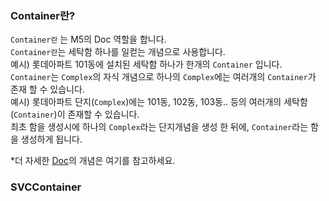 
### Container란?

`Container란` 는 M5의 Doc 역할을 합니다.<br />
`Container란`는 세탁함 하나를 일컫는 개념으로 사용합니다. <br />
예시) 롯데아파트 101동에 설치된 세탁함 하나가 한개의 `Container` 입니다. <br />
`Container`는 `Complex`의 자식 개념으로 하나의 `Complex`에는 여러개의 `Container`가 존재 할 수 있습니다.<br />
예시) 롯데아파트 단지(`Complex`)에는 101동, 102동, 103동.. 등의 여러개의 세탁함(`Container`)이 존재할 수 있습니다.<br/>
최초 함을 생성시에 하나의 `Complex`라는 단지개념을 생성 한 뒤에, `Container`라는 함을 생성하게 됩니다.<br />

*더 자세한 [Doc](/M5/core/doc)의 개념은 여기를 참고하세요.


### SVCContainer

<Parameters title="데이터 형식" attributes={SVCContainerAttributes} />

<Parameters title="Message타입 형식" attributes={SVCMessageAttributes} />
<Parameters title="Box타입 형식" attributes={SVCBoxAttributes} />




